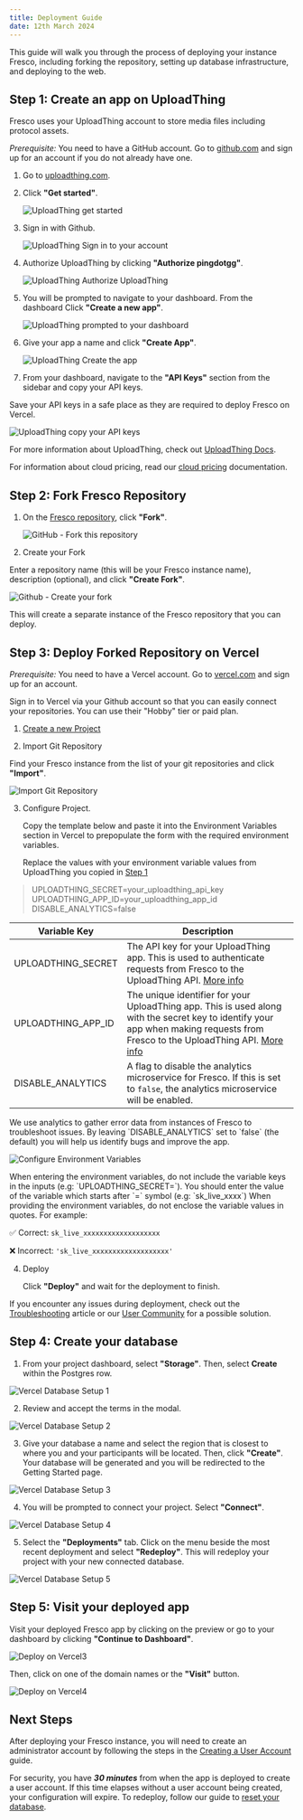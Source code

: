```yaml
---
title: Deployment Guide
date: 12th March 2024
---
```


This guide will walk you through the process of deploying your instance Fresco, including forking the repository, setting up database infrastructure, and deploying to the web.

## Step 1: Create an app on UploadThing

Fresco uses your UploadThing account to store media files including protocol assets.

_Prerequisite:_ You need to have a GitHub account. Go to <a href="https://github.com" target="_blank">github.com</a> and sign up for an account if you do not already have one.

1. Go to <a href="https://uploadthing.com" target="_blank">uploadthing.com</a>.

2. Click **"Get started"**.

   ![UploadThing get started](/assets/img/fresco-images/uploadthing1.png)

3. Sign in with Github.

   ![UploadThing Sign in to your account](/assets/img/fresco-images/uploadthing2.png)

4. Authorize UploadThing by clicking **"Authorize pingdotgg"**.

   ![UploadThing Authorize UploadThing](/assets/img/fresco-images/uploadthing3.png)

5. You will be prompted to navigate to your dashboard. From the dashboard Click **"Create a new app"**.

   ![UploadThing prompted to your dashboard](/assets/img/fresco-images/uploadthing4.png)

6. Give your app a name and click **"Create App"**.

   ![UploadThing Create the app](/assets/img/fresco-images/uploadthing5.png)

7. From your dashboard, navigate to the **"API Keys"** section from the sidebar and copy your API keys.

<TipBox>

Save your API keys in a safe place as they are required to deploy Fresco on Vercel.

</TipBox>

   ![UploadThing copy your API keys](/assets/img/fresco-images/uploadthing6.png)

For more information about UploadThing, check out <a href="https://docs.uploadthing.com" target="_blank">UploadThing Docs</a>.

For information about cloud pricing, read our [cloud pricing](./cloud-pricing) documentation.

## Step 2: Fork Fresco Repository

1. On the [Fresco repository](https://github.com/complexdatacollective/Fresco), click **"Fork"**.

   ![GitHub - Fork this repository](/assets/img/fresco-images/github-fork1.png)

2. Create your Fork

Enter a repository name (this will be your Fresco instance name), description (optional), and click **"Create Fork"**.

![Github - Create your fork](/assets/img/fresco-images/github-fork2.png)

This will create a separate instance of the Fresco repository that you can deploy.

## Step 3: Deploy Forked Repository on Vercel

_Prerequisite:_ You need to have a Vercel account. Go to <a href="https://vercel.com/" target="_blank">vercel.com</a> and sign up for an account.

Sign in to Vercel via your Github account so that you can easily connect your repositories. You can use their "Hobby" tier or paid plan.

1. <a href="https://vercel.com/new" target="_blank">
     Create a new Project
   </a>

2. Import Git Repository

Find your Fresco instance from the list of your git repositories and click **"Import"**.

![Import Git Repository](/assets/img/fresco-images/vercel2.png)

3. Configure Project.

   Copy the template below and paste it into the Environment Variables section in Vercel to prepopulate the form with the required environment variables.

   Replace the values with your environment variable values from UploadThing you copied in [Step 1](#step-1-create-an-app-on-uploadthing)

> UPLOADTHING_SECRET=your_uploadthing_api_key\
> UPLOADTHING_APP_ID=your_uploadthing_app_id\
> DISABLE_ANALYTICS=false

| Variable Key       | Description                                                                                                                                                                                                         |
| ------------------ | ------------------------------------------------------------------------------------------------------------------------------------------------------------------------------------------------------------------- |
| UPLOADTHING_SECRET | The API key for your UploadThing app. This is used to authenticate requests from Fresco to the UploadThing API. [More info](https://uploadthing.com/dashboard)                                                      |
| UPLOADTHING_APP_ID | The unique identifier for your UploadThing app. This is used along with the secret key to identify your app when making requests from Fresco to the UploadThing API. [More info](https://uploadthing.com/dashboard) |
| DISABLE_ANALYTICS  | A flag to disable the analytics microservice for Fresco. If this is set to `false`, the analytics microservice will be enabled.                                                                                     |

<TipBox>
We use analytics to gather error data from instances of Fresco to troubleshoot issues. By leaving `DISABLE_ANALYTICS` set to `false` (the default) you will help us identify bugs and improve the app.

</TipBox>

![Configure Environment Variables](/assets/img/fresco-images/vercel-configure.png)

<TipBox danger>
When entering the environment variables, do not include the variable keys in the inputs (e.g: `UPLOADTHING_SECRET=`). You should enter the value of the variable which starts after `=` symbol (e.g: `sk_live_xxxx`)

</TipBox>

<TipBox danger>
When providing the environment variables, do not enclose the variable values in quotes. For example:

✅ Correct:
`sk_live_xxxxxxxxxxxxxxxxxxx`

❌ Incorrect:
`'sk_live_xxxxxxxxxxxxxxxxxxx'`

</TipBox>

4. Deploy

   Click **"Deploy"** and wait for the deployment to finish.

<TipBox>

If you encounter any issues during deployment, check out the [Troubleshooting](../troubleshooting) article or our <a href="https://community.networkcanvas.com/">User Community</a> for a possible solution.

</TipBox>

## Step 4: Create your database

1. From your project dashboard, select **"Storage"**. Then, select **Create** within the Postgres row.

![Vercel Database Setup 1](/assets/img/fresco-images/vercel-db-1.png)

2. Review and accept the terms in the modal.

![Vercel Database Setup 2](/assets/img/fresco-images/vercel-db-2.png)

3. Give your database a name and select the region that is closest to where you and your participants will be located. Then, click **"Create"**. Your database will be generated and you will be redirected to the Getting Started page.

![Vercel Database Setup 3](/assets/img/fresco-images/vercel-db-3.png)

4. You will be prompted to connect your project. Select **"Connect"**.

![Vercel Database Setup 4](/assets/img/fresco-images/vercel-db-4.png)

5. Select the **"Deployments"** tab. Click on the menu beside the most recent deployment and select **"Redeploy"**. This will redeploy your project with your new connected database.

![Vercel Database Setup 5](/assets/img/fresco-images/vercel-db-5.png)

## Step 5: Visit your deployed app
Visit your deployed Fresco app by clicking on the preview or go to your dashboard by clicking **"Continue to Dashboard"**.

   ![Deploy on Vercel3](/assets/img/fresco-images/vercel3.png)

   Then, click on one of the domain names or the **"Visit"** button.

   ![Deploy on Vercel4](/assets/img/fresco-images/vercel4.png)

## Next Steps

After deploying your Fresco instance, you will need to create an administrator account by following the steps in the [Creating a User Account](./create-user-account) guide.

<TipBox danger>

For security, you have **_30 minutes_** from when the app is deployed to create a user account. If this time elapses without a user account being created, your configuration will expire. To redeploy, follow our guide to [reset your database](../troubleshooting#instance-expired---reset-your-database).

</TipBox>
